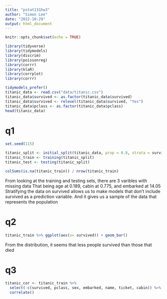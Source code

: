 ```yaml
---
title: "pstat131hw3"
author: "Simon Lee"
date: "2022-10-29"
output: html_document
---
```


```r
knitr::opts_chunk$set(echo = TRUE)
```


```r
library(tidyverse)
library(tidymodels)
library(discrim)
library(poissonreg)
library(corrr)
library(klaR)
library(corrplot)
library(corrr)
```

```r
tidymodels_prefer()
titanic_data <- read.csv("data/titanic.csv")
titanic_data$survived <- as.factor(titanic_data$survived)
titanic_data$survived <- relevel(titanic_data$survived, "Yes")
titanic_data$pclass <- as.factor(titanic_data$pclass)
head(titanic_data)
```

# q1
```r
set.seed(115)

titanic_split <- initial_split(titanic_data, prop = 0.8, strata = survived)
titanic_train <- training(titanic_split)
titanic_test <- testing(titanic_split)

colSums(is.na(titanic_train)) / nrow(titanic_train)
```
From looking at the training and testing sets, there are 3 varibles with missing data
That being age at 0.189, cabin at 0.775, and embarked at 14.05
Stratifying the data on survived allows us to make models that don't include survived
as a prediction variable. And it gives us a sample of the data that represents the population

# q2
```r
titanic_train %>% ggplot(aes(x= survived)) + geom_bar()
```
From the distribution, it seems that less people survived than those that died

# q3
```r
titanic_cor <- titanic_train %>% 
  select(-c(survived, pclass, sex, embarked, name, ticket, cabin)) %>% 
  correlate()
```